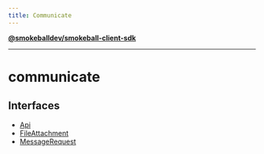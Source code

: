 ```yaml
---
title: Communicate
---
```

[**@smokeballdev/smokeball-client-sdk**](./../../../README)

***

# communicate

## Interfaces

- [Api](./interfaces/Api)
- [FileAttachment](./interfaces/FileAttachment)
- [MessageRequest](./interfaces/MessageRequest)
